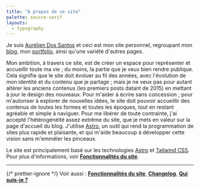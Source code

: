 ```yaml
---
title: "À propos de ce site"
palette: source-serif
layouts:
  - typography
---
```


Je suis [Aurélien Dos Santos](/about) et ceci est mon site personnel, regroupant mon [blog](/blog), mon [portfolio](/portfolio), ainsi qu'une variété d'autres pages.

Mon ambition, à travers ce site, est de créer un espace pour représenter et accueillir toute ma vie ; du moins, la partie que je veux bien rendre publique. Cela signifie que le site doit évoluer au fil des années, avec l'évolution de mon identité et du contenu que je partage ; mais je ne veux pas pour autant altérer les anciens contenus (les premiers posts datant de 2015) en mettant à jour le design des nouveaux. Pour m'aider à écrire sans concession ; pour m'autoriser à explorer de nouvelles idées, le site doit pouvoir accueillir des contenus de toutes les formes et toutes les époques, tout en restant agréable et simple à naviguer. Pour me libérer de toute contrainte, j'ai accepté l'hétérogénéité assez extrême du site, que je mets en valeur sur la page d'accueil du blog. J'utilise [Astro](https://astro.build/), un outil qui rend la programmation de sites plus rapide et plaisante, et qui m'aide beaucoup à développer cette vision sans m'emmêler les pinceaux.

Le site est principalement basé sur les technologies [Astro](https://astro.build/) et [Tailwind <abbr>CSS</abbr>](https://tailwindcss.com/). Pour plus d'informations, voir [**Fonctionnalités du site**](/features).

---

{/* prettier-ignore */}
<sc>Voir aussi</sc> : [**Fonctionnalités du site**](/features), [**Changelog**](/changelog), [**Qui suis-je ?**](/about)
